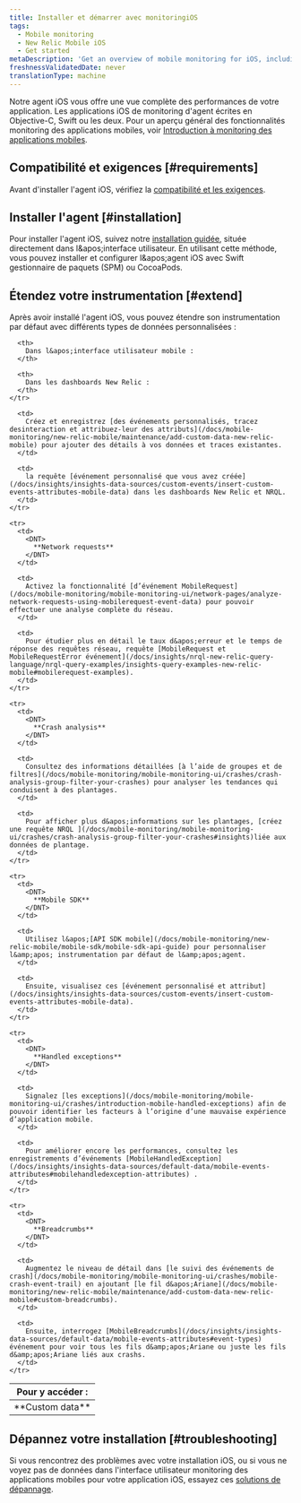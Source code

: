 ```yaml
---
title: Installer et démarrer avec monitoringiOS
tags:
  - Mobile monitoring
  - New Relic Mobile iOS
  - Get started
metaDescription: 'Get an overview of mobile monitoring for iOS, including installation, compatibility, and troubleshooting information.'
freshnessValidatedDate: never
translationType: machine
---
```


Notre agent iOS vous offre une vue complète des performances de votre application. Les applications iOS de monitoring d&apos;agent écrites en Objective-C, Swift ou les deux. Pour un aperçu général des fonctionnalités monitoring des applications mobiles, voir [Introduction à monitoring des applications mobiles](/docs/mobile-monitoring/new-relic-mobile/getting-started/introduction-new-relic-mobile).

## Compatibilité et exigences [#requirements]

Avant d&apos;installer l&apos;agent iOS, vérifiez la [compatibilité et les exigences](/docs/mobile-monitoring/new-relic-mobile-ios/get-started/new-relic-ios-compatibility-requirements/).

## Installer l&apos;agent [#installation]

Pour installer l&apos;agent iOS, suivez notre [installation guidée](https://onenr.io/0qwLv87gkj5), située directement dans l&amp;apos;interface utilisateur. En utilisant cette méthode, vous pouvez installer et configurer l&amp;apos;agent iOS avec Swift gestionnaire de paquets (SPM) ou CocoaPods.

## Étendez votre instrumentation [#extend]

Après avoir installé l&apos;agent iOS, vous pouvez étendre son instrumentation par défaut avec différents types de données personnalisées :

<table>
  <thead>
    <tr>
      <th style={{ width: "125px" }}>
        Pour y accéder :
      </th>

      <th>
        Dans l&apos;interface utilisateur mobile :
      </th>

      <th>
        Dans les dashboards New Relic :
      </th>
    </tr>
  </thead>

  <tbody>
    <tr>
      <td>
        <DNT>
          **Custom data**
        </DNT>
      </td>

      <td>
        Créez et enregistrez [des événements personnalisés, tracez desinteraction et attribuez-leur des attributs](/docs/mobile-monitoring/new-relic-mobile/maintenance/add-custom-data-new-relic-mobile) pour ajouter des détails à vos données et traces existantes.
      </td>

      <td>
        la requête [événement personnalisé que vous avez créée](/docs/insights/insights-data-sources/custom-events/insert-custom-events-attributes-mobile-data) dans les dashboards New Relic et NRQL.
      </td>
    </tr>

    <tr>
      <td>
        <DNT>
          **Network requests**
        </DNT>
      </td>

      <td>
        Activez la fonctionnalité [d’événement MobileRequest](/docs/mobile-monitoring/mobile-monitoring-ui/network-pages/analyze-network-requests-using-mobilerequest-event-data) pour pouvoir effectuer une analyse complète du réseau.
      </td>

      <td>
        Pour étudier plus en détail le taux d&apos;erreur et le temps de réponse des requêtes réseau, requête [MobileRequest et MobileRequestError événement](/docs/insights/nrql-new-relic-query-language/nrql-query-examples/insights-query-examples-new-relic-mobile#mobilerequest-examples).
      </td>
    </tr>

    <tr>
      <td>
        <DNT>
          **Crash analysis**
        </DNT>
      </td>

      <td>
        Consultez des informations détaillées [à l’aide de groupes et de filtres](/docs/mobile-monitoring/mobile-monitoring-ui/crashes/crash-analysis-group-filter-your-crashes) pour analyser les tendances qui conduisent à des plantages.
      </td>

      <td>
        Pour afficher plus d&apos;informations sur les plantages, [créez une requête NRQL ](/docs/mobile-monitoring/mobile-monitoring-ui/crashes/crash-analysis-group-filter-your-crashes#insights)liée aux données de plantage.
      </td>
    </tr>

    <tr>
      <td>
        <DNT>
          **Mobile SDK**
        </DNT>
      </td>

      <td>
        Utilisez l&apos;[API SDK mobile](/docs/mobile-monitoring/new-relic-mobile/mobile-sdk/mobile-sdk-api-guide) pour personnaliser l&amp;apos; instrumentation par défaut de l&amp;apos;agent.
      </td>

      <td>
        Ensuite, visualisez ces [événement personnalisé et attribut](/docs/insights/insights-data-sources/custom-events/insert-custom-events-attributes-mobile-data).
      </td>
    </tr>

    <tr>
      <td>
        <DNT>
          **Handled exceptions**
        </DNT>
      </td>

      <td>
        Signalez [les exceptions](/docs/mobile-monitoring/mobile-monitoring-ui/crashes/introduction-mobile-handled-exceptions) afin de pouvoir identifier les facteurs à l’origine d’une mauvaise expérience d’application mobile.
      </td>

      <td>
        Pour améliorer encore les performances, consultez les enregistrements d’événements [MobileHandledException](/docs/insights/insights-data-sources/default-data/mobile-events-attributes#mobilehandledexception-attributes) .
      </td>
    </tr>

    <tr>
      <td>
        <DNT>
          **Breadcrumbs**
        </DNT>
      </td>

      <td>
        Augmentez le niveau de détail dans [le suivi des événements de crash](/docs/mobile-monitoring/mobile-monitoring-ui/crashes/mobile-crash-event-trail) en ajoutant [le fil d&apos;Ariane](/docs/mobile-monitoring/new-relic-mobile/maintenance/add-custom-data-new-relic-mobile#custom-breadcrumbs).
      </td>

      <td>
        Ensuite, interrogez [MobileBreadcrumbs](/docs/insights/insights-data-sources/default-data/mobile-events-attributes#event-types) événement pour voir tous les fils d&amp;apos;Ariane ou juste les fils d&amp;apos;Ariane liés aux crashs.
      </td>
    </tr>
  </tbody>
</table>

## Dépannez votre installation [#troubleshooting]

Si vous rencontrez des problèmes avec votre installation iOS, ou si vous ne voyez pas de données dans l&apos;interface utilisateur monitoring des applications mobiles pour votre application iOS, essayez ces [solutions de dépannage](/docs/mobile-monitoring/new-relic-mobile-ios/troubleshoot/no-data-appears-ios).